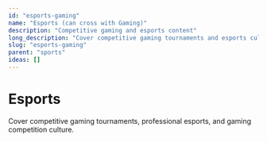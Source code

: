 ```yaml
---
id: "esports-gaming"
name: "Esports (can cross with Gaming)"
description: "Competitive gaming and esports content"
long_description: "Cover competitive gaming tournaments and esports culture"
slug: "esports-gaming"
parent: "sports"
ideas: []
---
```


# Esports

Cover competitive gaming tournaments, professional esports, and gaming competition culture.
